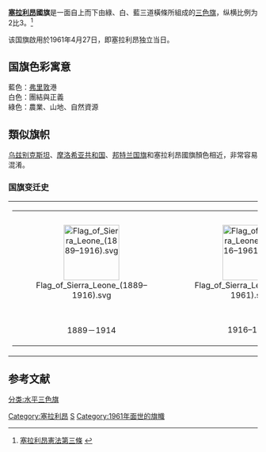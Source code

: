 {{Infobox flag
| Name        =塞拉利昂
| Image       = Flag of Sierra Leone.svg
| Use         = 111110
| Proportion  = 2:3
| Adoption    = 1961年4月27日
| Design      = 一面由藍、白 、綠 三色橫條組成的旗帜，長三闊二
| Image2      = Flag of the President of Sierra Leone.svg
| Use2        = 000000
| Proportion2 = 2:3
| Adoption2   = 1971年4月27日（塞拉利昂共和国的总统旗）
| Design2     = 
| Image3      = Naval Ensign of Sierra Leone.svg
| Use3       = 000001
| Proportion3 = 2:3
| Adoption3  = 1961年4月27日
| Design3    = 
}}
'''[[塞拉利昂|塞拉利昂]]國旗'''是一面自上而下由綠、白、藍三道橫條所組成的[[三色旗|三色旗]]，纵横比例为2比3。<ref>[http://www.statehouse-sl.org/constitution/constitution-i.html 塞拉利昂憲法第三條] {{webarchive|url=https://web.archive.org/web/20071010143041/http://www.statehouse-sl.org/constitution/constitution-i.html |date=2007-10-10 }}</ref>

该国旗啟用於1961年4月27日，即塞拉利昂独立当日。

== 国旗色彩寓意 ==
藍色：[[弗里敦|弗里敦]]港<br>
白色：團結與正義<br>
綠色：農業、山地、自然資源

== 類似旗帜 ==
[[烏茲別克斯坦國旗|乌兹别克斯坦]]、[[摩洛希亚共和国|摩洛希亚共和国]]、[[邦特兰国旗|邦特兰国旗]]和塞拉利昂國旗顏色相近，非常容易混淆。
{{Gallery
|File:Flag of the Republic of Molossia.svg|[[摩洛希亚共和国|摩洛希亚共和国]][[国旗|国旗]]
|File:Flag of Puntland.svg|[[邦特兰|邦特兰]][[邦特兰国旗|国旗]]
|File:Flag of Lesotho.svg|[[莱索托国旗|莱索托国旗]]
|File:Flag of Uzbekistan (3-2).svg|[[乌兹别克斯坦国旗|乌兹别克斯坦国旗]]
|File:Flag of the Galápagos Islands.svg|[[厄瓜多尔|厄瓜多尔]][[加拉帕戈斯省|加拉帕戈斯省]]旗帜
|File:Alleged flag of the Rhine Confederation 1806-13.svg|[[莱茵邦联|莱茵邦联]]国旗（1806—1813）
}}
===国旗变迁史===
{| cellpadding="0" cellspacing="0" style="margin:auto; border:1px solid #ccc; background:#fff;"
|-
|
{| cellspacing=3 cellpadding=3 style="background:#fff;"
|-
| style="width:180px; text-align:center;" | [[File:Flag_of_Sierra_Leone_(1889–1916).svg|112px]]
| style="width:180px; text-align:center;" | [[File:Flag_of_Sierra_Leone_(1916–1961).svg|112px]]
| style="width:180px; text-align:center;" | [[File:Royal_Standard_of_Sierra_Leone.svg|112px]]
| style="width:180px; text-align:center;" | [[File:Flag_of_the_Governor-General_of_Sierra_Leone_(1961–1971).svg|112px]]
|-
|align=center | 1889－1914
| align=center | 1916–1961
| align=center | 1961–1971
| align=center | 1961–1971
|}
|}

== 参考文献 ==
<div class="references-small">
<references />
</div>


{{非洲題目|国旗}}

[[Category:塞拉利昂|Category:塞拉利昂]]
[[Category:國旗|S]]
[[分类:水平三色旗|分类:水平三色旗]]
[[Category:1961年面世的旗幟|Category:1961年面世的旗幟]]